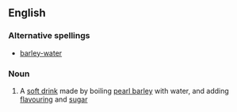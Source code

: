 ==English==
===Alternative spellings===
*[[barley-water]]
===Noun===
{{wikipedia}}
{{en-noun|sg=[[barley]] [[water]]}}

#{{British}} A [[soft drink]] made by boiling [[pearl barley]] with water, and adding [[flavouring]] and [[sugar]]